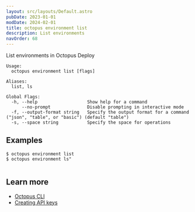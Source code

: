 ```yaml
---
layout: src/layouts/Default.astro
pubDate: 2023-01-01
modDate: 2024-02-01
title: octopus environment list
description: List environments
navOrder: 68
---
```


List environments in Octopus Deploy

```
Usage:
  octopus environment list [flags]

Aliases:
  list, ls

Global Flags:
  -h, --help                   Show help for a command
      --no-prompt              Disable prompting in interactive mode
  -f, --output-format string   Specify the output format for a command ("json", "table", or "basic") (default "table")
  -s, --space string           Specify the space for operations

```

## Examples

<SamplesInstance />

```
$ octopus environment list
$ octopus environment ls"


```

## Learn more

- [Octopus CLI](/docs/octopus-rest-api/cli)
- [Creating API keys](/docs/octopus-rest-api/how-to-create-an-api-key)